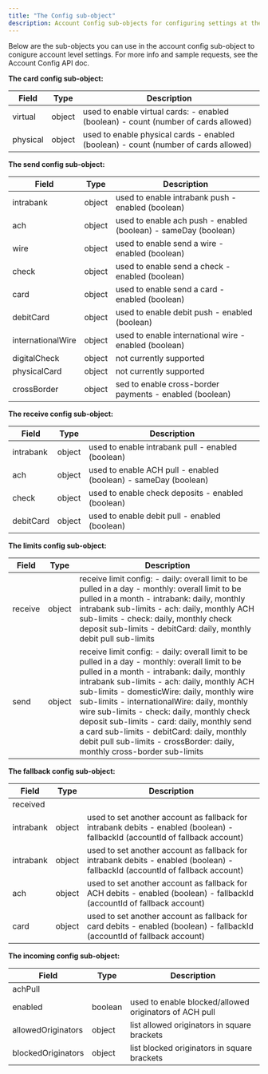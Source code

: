 ```yaml
---
title: "The Config sub-object"
description: Account Config sub-objects for configuring settings at the account level
---
```


Below are the sub-objects you can use in the account config sub-object to conigure account level settings. For more info and sample requests, see the Account Config API doc.

**The card config sub-object:**

| Field    | Type   | Description                                                                         |
|----------|--------|-------------------------------------------------------------------------------------|
| virtual  | object | used to enable virtual cards: - enabled (boolean) - count (number of cards allowed) |
| physical | object | used to enable physical cards - enabled (boolean) - count (number of cards allowed) |

**The send config sub-object:**

| Field             | Type   | Description                                                     |
|-------------------|--------|-----------------------------------------------------------------|
| intrabank         | object | used to enable intrabank push - enabled (boolean)               |
| ach               | object | used to enable ach push - enabled (boolean) - sameDay (boolean) |
| wire              | object | used to enable send a wire - enabled (boolean)                  |
| check             | object | used to enable send a check - enabled (boolean)                 |
| card              | object | used to enable send a card - enabled (boolean)                  |
| debitCard         | object | used to enable debit push - enabled (boolean)                   |
| internationalWire | object | used to enable international wire - enabled (boolean)           |
| digitalCheck      | object | not currently supported                                         |
| physicalCard      | object | not currently supported                                         |
| crossBorder       | object | sed to enable cross-border payments - enabled (boolean)         |

**The receive config sub-object:**

| Field     | Type   | Description                                                     |
|-----------|--------|-----------------------------------------------------------------|
| intrabank | object | used to enable intrabank pull - enabled (boolean)               |
| ach       | object | used to enable ACH pull - enabled (boolean) - sameDay (boolean) |
| check     | object | used to enable check deposits - enabled (boolean)               |
| debitCard | object | used to enable debit pull - enabled (boolean)                   |

**The limits config sub-object:**

| Field   | Type   | Description                                                                                                                                                                                                                                                                                                                                                                                                                                                                                                         |
|---------|--------|---------------------------------------------------------------------------------------------------------------------------------------------------------------------------------------------------------------------------------------------------------------------------------------------------------------------------------------------------------------------------------------------------------------------------------------------------------------------------------------------------------------------|
| receive | object | receive limit config: - daily: overall limit to be pulled in a day - monthly: overall limit to be pulled in a month - intrabank: daily, monthly intrabank sub-limits - ach: daily, monthly ACH sub-limits - check: daily, monthly check deposit sub-limits - debitCard: daily, monthly debit pull sub-limits                                                                                                                                                                                                        |
| send    | object | receive limit config: - daily: overall limit to be pulled in a day - monthly: overall limit to be pulled in a month - intrabank: daily, monthly intrabank sub-limits - ach: daily, monthly ACH sub-limits - domesticWire: daily, monthly wire sub-limits - internationalWire: daily, monthly wire sub-limits - check: daily, monthly check deposit sub-limits - card: daily, monthly send a card sub-limits - debitCard: daily, monthly debit pull sub-limits - crossBorder: daily, monthly cross-border sub-limits |

**The fallback config sub-object:**

| Field     | Type   | Description                                                                                                                   |
|-----------|--------|-------------------------------------------------------------------------------------------------------------------------------|
| received  |        |                                                                                                                               |
| intrabank | object | used to set another account as fallback for intrabank debits - enabled (boolean) - fallbackId (accountId of fallback account) |
| intrabank | object | used to set another account as fallback for intrabank debits - enabled (boolean) - fallbackId (accountId of fallback account) |
| ach       | object | used to set another account as fallback for ACH debits - enabled (boolean) - fallbackId (accountId of fallback account)       |
| card      | object | used to set another account as fallback for card debits - enabled (boolean) - fallbackId (accountId of fallback account)      |

**The incoming config sub-object:**

| Field              | Type    | Description                                            |
|--------------------|---------|--------------------------------------------------------|
| achPull            |         |                                                        |
| enabled            | boolean | used to enable blocked/allowed originators of ACH pull |
| allowedOriginators | object  | list allowed originators in square brackets            |
| blockedOriginators | object  | list blocked originators in square brackets            |



